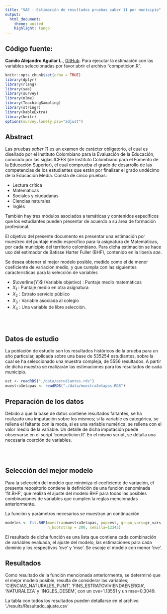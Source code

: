 ```yaml
---
title: "SAE - Estimación de resultados pruebas saber 11 por municipio"
output: 
  html_document:
    theme: united
    highlight: tango
---
```


## Código fuente:

**Camilo Alejandro Aguilar L.**, [GitHub](https://github.com/CamiloAguilar/SAE_BHF). Para ejecutar la estimación con las variables seleccionadas por favor abrir el archivo "competicion.R". 

```r
knitr::opts_chunk$set(echo = TRUE)
library(dplyr)
library(rlang)
library(sae)
library(survey)
library(nlme)
library(TeachingSampling)
library(stringr)
library(kableExtra)
library(knitr)
options(survey.lonely.psu="adjust")
```

## Abstract

Las pruebas *saber 11* es un examen de carácter obligatorio, el cual es diseñado por el Instituto Colombiano para la Evaluación de la Educación, conocido por las siglas ICFES (de Instituto Colombiano para el Fomento de la Educación Superior), el cual comprueba el grado de desarrollo de las competencias de los estudiantes que están por finalizar el grado undécimo de la Educación Media. Consta de cinco pruebas:

* Lectura crítica
* Matemáticas
* Sociales y ciudadanas
* Ciencias naturales
* Inglés

También hay tres módulos asociados a temáticas y contenidos específicos que los estudiantes pueden presentar de acuerdo a su área de formación profesional.

El objetivo del presente documento es presentar una estimación por muestreo del puntaje medio específico para la asignatura de Matemáticas, por cada municipio del territorio colombiano. Para dicha estimación se hace uso del estimador de Batisse Harter Fuller (BHF), contenido en la libería *sae*. 

Se desea obtener el mejor modelo posible, medido como el de menor coeficiente de variación medio, y que cumpla con las siguientes características para la selección de variables

* $\overline{Y}$ (Variable objetivo) : Puntaje medio matemáticas
* $X_1$ : Puntaje medio en otra asignatura
* $X_2$ : Estrato servicio público
* $X_3$ : Variable asociada al colegio
* $X_4$ : Una variable de libre selección.

<br/><br/>

## Datos de estudio

La población de estudio son los resultados históricos de la prueba para un año particular, aplicada sobre una base de 535254 estudiantes, sobre la cual se ha seleccionado una muestra compleja, de 5556 resultados. A partir de dicha muestra se realizarán las estimaciones para los resultados de cada municipio.

```r
est <- readRDS("./data/estudiantes.rds")
muestra3etapas <- readRDS("./data/muestra3etapas.RDS")
```

## Preparación de los datos

Debido a que la base de datos contiene resultados faltantes, se ha realizado una imputación sobre los mismos; si la variable es categórica, se rellena el faltante con la moda, si es una variable numérica, se rellena con el valor medio de la variable. Un detalle de dicha imputación puede observarse en el script 'competicion.R'. En el mismo script, se detalla una necesaria coerción de variables.

<br/><br/>

## Selección del mejor modelo

Para la selección del modelo que minimiza el coeficiente de variación, el presente repositorio contiene la definición de una función denominada 'fit.BHF', que realiza el ajuste del modelo BHF para todas las posibles combinaciones de variables que cumplen la reglas mencionadas anteriormente. 

La función y parámetros necesarios se muestran an continuación

```r
modelos <- fit.BHF(muestra=muestra3etapas, pop=est, grupo_vars=gr_vars, dominio="CODIGOMUNICIPIO",
                   n_bootstrap = 200, semilla=12345)
```

El resultado de dicha función es una lista que contiene cada combinación de variables evaluada, el ajuste del modelo, las estimaciones para cada dominio y los respectivos 'cve' y 'mse'. Se escoje el modelo con menor 'cve'.

## Resultados

Como resultado de la función mencionada anteriormente, se determinó que el mejor modelo posible, resulta de considerar las variables; 'CIENCIAS_NATURALES_PUNT', 'FINS_ESTRATOVIVIENDAENERGIA', 'NATURALEZA' y 'INGLES_DESEM', con un cve=1.13551 y un mse=0.3049.

La tabla con todos los resultados pueden detallarse en el archivo './results/Resultado_ajuste.csv'

<br/><br/>









